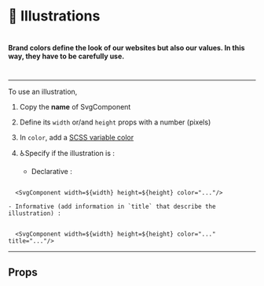 

<Meta title="⚛️Atoms|🎨 Illustrations" component={Signature} />

# 🎨 Illustrations

#

#

#### Brand colors define the look of our websites but also our values. In this way, they have to be carefully use.

#

---

To use an illustration,

1. Copy the **name** of SvgComponent
2. Define its `width` or/and `height` props with a number (pixels)
3. In `color`, add a [SCSS variable color](/?path=/docs/⚛%EF%B8%8Fatoms-🌈-colors--page)
4. ♿Specify if the illustration is :

   - Declarative :

  ```

    <SvgComponent width=${width} height=${height} color="..."/>

  ```

    - Informative (add information in `title` that describe the illustration) :

  ```

    <SvgComponent width=${width} height=${height} color="..." title="..."/>

  ```

---

<Preview>
  <Story name="Illustrations" className="illustrations">
    <Signature width={100} height={100} color="primaryDark" />
  </Story>
</Preview>

## Props

<Props of={Signature} />
